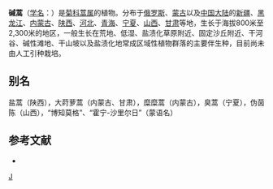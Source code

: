 {{Speciesbox
| taxon = Artemisia anethifolia
| binomial_authority = Weber.
}}

'''碱蒿'''（[[学名|学名]]：{{lang|la|''Artemisia anethifolia''}}）是[[菊科|菊科]][[蒿属|蒿属]]的植物。分布于[[俄罗斯|俄罗斯]]、[[蒙古|蒙古]]以及[[中国大陆|中国大陆]]的[[新疆|新疆]]、[[黑龙江|黑龙江]]、[[内蒙古|内蒙古]]、[[陕西|陕西]]、[[河北|河北]]、[[青海|青海]]、[[宁夏|宁夏]]、[[山西|山西]]、[[甘肃|甘肃]]等地，生长于海拔800米至2,300米的地区，一般生长在荒地、低湿、盐渍化草原附近、固定沙丘附近、干河谷、碱性滩地、干山坡以及盐渍化地常成区域性植物群落的主要伴生种，目前尚未由人工引种栽培。

== 别名 ==
盐蒿（陕西），大莳萝蒿（内蒙古、甘肃），糜糜蒿（内蒙古），臭蒿（宁夏），伪茵陈（山西），“博知莫格”、“霍宁-沙里尔日”（蒙语名）

== 参考文献 ==
<div class="references-small">
* {{cite web| url =http://www.bioinfo.cn/db05/KmzwSpecies.php?action=view&id=2789| title =碱蒿| work =《中国高等植物数据库全库》| publisher =中国科学院微生物研究所| author =昆明植物研究所| accessdate =2009-02-23| deadurl =yes| archiveurl =https://web.archive.org/web/20160305004831/http://www.bioinfo.cn/db05/KmzwSpecies.php?action=view&id=2789| archivedate =2016-03-05}}
</div>

{{taxonbar}}
[[Category:蒿属|J]]
